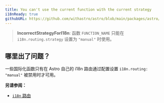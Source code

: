 ```yaml
---
title: You can't use the current function with the current strategy
i18nReady: true
githubURL: https://github.com/withastro/astro/blob/main/packages/astro/src/core/errors/errors-data.ts
---
```


> **IncorrectStrategyForI18n**: 函数 `FUNCTION_NAME` 只能在 `i18n.routing.strategy` 设置为 `"manual"` 时使用。

## 哪里出了问题？
一些国际化函数只有在 Astro 自己的 i18n 路由通过配置设置 `i18n.routing: "manual"` 被禁用时才可用。

**另请参阅：**
-  [`i18n` 路由](/zh-cn/guides/internationalization/#routing)

